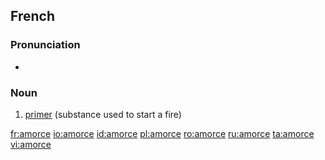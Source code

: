 ==French==
{{wikipedia|lang=fr}}

===Pronunciation===
* {{IPA|/a.mɔʁs/}}

===Noun===
{{infl|fr|noun|g=f}}

# [[primer]] (substance used to start a fire)

{{tbot entry|French|primer|2007|December|fr}}

[[fr:amorce]]
[[io:amorce]]
[[id:amorce]]
[[pl:amorce]]
[[ro:amorce]]
[[ru:amorce]]
[[ta:amorce]]
[[vi:amorce]]